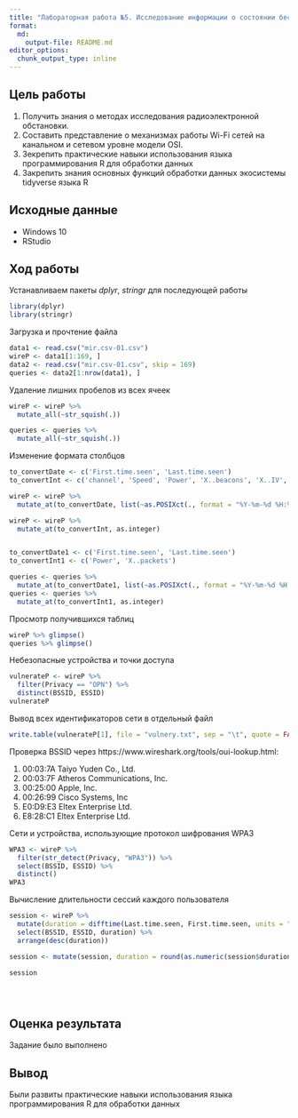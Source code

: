 ```yaml
---
title: "Лабораторная работа №5. Исследование информации о состоянии беспроводных сетей"
format:
  md:
    output-file: README.md
editor_options:
  chunk_output_type: inline
---
```


## Цель работы

1. Получить знания о методах исследования радиоэлектронной обстановки.
2. Составить представление о механизмах работы Wi-Fi сетей на канальном и сетевом уровне модели OSI.
3. Зекрепить практические навыки использования языка программирования R для обработки данных
4. Закрепить знания основных функций обработки данных экосистемы tidyverse языка R

## Исходные данные

-   Windows 10
-   RStudio

## Ход работы

Устанавливаем пакеты *dplyr*, *stringr* для последующей работы
```r
library(dplyr)
library(stringr)
```

Загрузка и прочтение файла
```r
data1 <- read.csv("mir.csv-01.csv")
wireP <- data1[1:169, ]
data2 <- read.csv("mir.csv-01.csv", skip = 169)
queries <- data2[1:nrow(data1), ]
```

Удаление лишних пробелов из всех ячеек
```r
wireP <- wireP %>%
  mutate_all(~str_squish(.))

queries <- queries %>%
  mutate_all(~str_squish(.))
```


Изменение формата столбцов
```r
to_convertDate <- c('First.time.seen', 'Last.time.seen')
to_convertInt <- c('channel', 'Speed', 'Power', 'X..beacons', 'X..IV', 'ID.length')

wireP <- wireP %>%
  mutate_at(to_convertDate, list(~as.POSIXct(., format = "%Y-%m-%d %H:%M:%S")))

wireP <- wireP %>%
  mutate_at(to_convertInt, as.integer)


to_convertDate1 <- c('First.time.seen', 'Last.time.seen')
to_convertInt1 <- c('Power', 'X..packets')

queries <- queries %>%
  mutate_at(to_convertDate1, list(~as.POSIXct(., format = "%Y-%m-%d %H:%M:%S")))
queries <- queries %>%
  mutate_at(to_convertInt1, as.integer)
```

Просмотр получившихся таблиц
```r
wireP %>% glimpse()
queries %>% glimpse()
```
Небезопасные устройства и точки доступа
```r
vulnerateP <- wireP %>%
  filter(Privacy == "OPN") %>%
  distinct(BSSID, ESSID)
vulnerateP
```

Вывод всех идентификаторов сети в отдельный файл
```r
write.table(vulnerateP[1], file = "vulnery.txt", sep = "\t", quote = FALSE, row.names = FALSE)
```
Проверка BSSID через https://www.wireshark.org/tools/oui-lookup.html:

1. 00:03:7A Taiyo Yuden Co., Ltd.
2. 00:03:7F Atheros Communications, Inc.
3. 00:25:00 Apple, Inc.
4. 00:26:99 Cisco Systems, Inc
5. E0:D9:E3 Eltex Enterprise Ltd.
6. E8:28:C1 Eltex Enterprise Ltd.


Сети и устройства, использующие протокол шифрования WPA3
```r
WPA3 <- wireP %>%
  filter(str_detect(Privacy, "WPA3")) %>%
  select(BSSID, ESSID) %>%
  distinct()
WPA3
```

Вычисление длительности сессий каждого пользователя
```r
session <- wireP %>%
  mutate(duration = difftime(Last.time.seen, First.time.seen, units = "mins")) %>%
  select(BSSID, ESSID, duration) %>%
  arrange(desc(duration))

session <- mutate(session, duration = round(as.numeric(session$duration), 2))

session
```


```r

```


```r

```







```r

```



## Оценка результата

Задание было выполнено

## Вывод

Были развиты практические навыки использования языка программирования R для обработки данных
